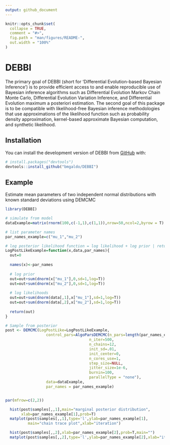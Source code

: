 ```yaml
---
output: github_document
---
```


<!-- README.md is generated from README.Rmd. Please edit that file -->

```r
knitr::opts_chunk$set(
  collapse = TRUE,
  comment = "#>",
  fig.path = "man/figures/README-",
  out.width = "100%"
)
```

# DEBBI

<!-- badges: start -->
<!-- badges: end -->

The primary goal of DEBBI (short for 'Differential Evolution-based Bayesian Inference') is to provide efficient access to and enable reproducible use of Bayesian inference algorithms such as Differential Evolution Markov Chain Monte Carlo, Differential Evolution Variation Inference, and Differential Evolution maximum a posteriori estimation. The second goal of this package is to be compatible with likelihood-free Bayesian inference methodologies that use approximations of the likelihood function such as probability density approximation, kernel-based approximate Bayesian computation, and synthetic likelihood.

## Installation

You can install the development version of DEBBI from [GitHub](https://github.com/bmgaldo/DEBBI) with:

``` r
# install.packages("devtools")
devtools::install_github("bmgaldo/DEBBI")
```

## Example

Estimate mean parameters of two independent normal distributions with known standard deviations using DEMCMC

```r

library(DEBBI)

# simulate from model
dataExample=matrix(rnorm(100,c(-1,1),c(1,1)),nrow=50,ncol=2,byrow = T)

# list parameter names
par_names_example=c("mu_1","mu_2")

# log posterior likelihood function = log likelihood + log prior | returns a scalar
LogPostLikeExample=function(x,data,par_names){
  out=0
  
  names(x)<-par_names
  
  # log prior
  out=out+sum(dnorm(x["mu_1"],0,sd=1,log=T))
  out=out+sum(dnorm(x["mu_2"],0,sd=1,log=T))
  
  # log likelihoods
  out=out+sum(dnorm(data[,1],x["mu_1"],sd=1,log=T))
  out=out+sum(dnorm(data[,2],x["mu_2"],sd=1,log=T))
  
  return(out)
}

# Sample from posterior
post <- DEMCMC(LogPostLike=LogPostLikeExample,
                  control_pars=AlgoParsDEMCMC(n_pars=length(par_names_example),
                                     n_iter=500, 
                                     n_chains=12,
                                     init_sd=.01,
                                     init_center=0,
                                     n_cores_use=1,
                                     step_size=NULL,
                                     jitter_size=1e-6,
                                     burnin=100,
                                     parallelType = "none"),
                  data=dataExample,
                  par_names = par_names_example)


par(mfrow=c(2,2))

  hist(post$samples[,,1],main="marginal posterior distribution",
       xlab=par_names_example[1],prob=T)
  matplot(post$samples[,,1],type='l',ylab=par_names_example[1],
          main="chain trace plot",xlab="iteration")

  hist(post$samples[,,2],xlab=par_names_example[2],prob=T,main="")
  matplot(post$samples[,,2],type='l',ylab=par_names_example[2],xlab="iteration")



```
